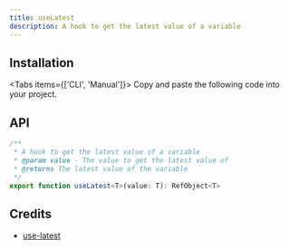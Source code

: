 ```yaml
---
title: useLatest
description: A hook to get the latest value of a variable
---
```


## Installation

<Tabs items={['CLI', 'Manual']}>
  <Tab>
    <InstallCLI value='use-latest' />
  </Tab>
  <Tab>
    Copy and paste the following code into your project.
    <RegistrySourceCode value='use-isomorphic-layout-effect' />
    <br />
    <RegistrySourceCode value='use-latest' />
  </Tab>
</Tabs>

## API

```ts
/**
 * A hook to get the latest value of a variable
 * @param value - The value to get the latest value of
 * @returns The latest value of the variable
 */
export function useLatest<T>(value: T): RefObject<T>
```

## Credits

- [use-latest](https://github.com/Andarist/use-latest)

